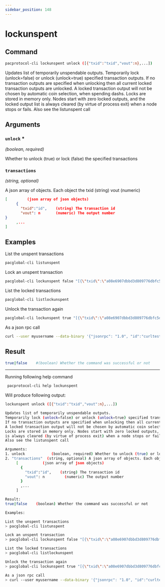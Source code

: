 ```yaml
---
sidebar_position: 148
---
```


# lockunspent
## Command

```bash
pacprotocol-cli lockunspent unlock ([{"txid":"txid","vout":n},...])
```

Updates list of temporarily unspendable outputs.
Temporarily lock (unlock=false) or unlock (unlock=true) specified transaction outputs.
If no transaction outputs are specified when unlocking then all current locked transaction outputs are unlocked.
A locked transaction output will not be chosen by automatic coin selection, when spending dashs.
Locks are stored in memory only. Nodes start with zero locked outputs, and the locked output list
is always cleared (by virtue of process exit) when a node stops or fails.
Also see the listunspent call



## Arguments

### `unlock` <span class='asterisk'>*</span>
*(boolean, required)*

Whether to unlock (true) or lock (false) the specified transactions


### `transactions` 
*(string, optional)*

A json array of objects. Each object the txid (string) vout (numeric)
     

```json
[         (json array of json objects)
     {
       "txid":"id",    (string) The transaction id
       "vout": n       (numeric) The output number
}
     ,...
]
```




## Examples


List the unspent transactions

```bash
pacglobal-cli listunspent 
```



Lock an unspent transaction

```bash
pacglobal-cli lockunspent false "[{\"txid\":\"a08e6907dbbd3d809776dbfc5d82e371b764ed838b5655e72f463568df1aadf0\",\"vout\":1}]"
```



List the locked transactions

```bash
pacglobal-cli listlockunspent 
```



Unlock the transaction again

```bash
pacglobal-cli lockunspent true "[{\"txid\":\"a08e6907dbbd3d809776dbfc5d82e371b764ed838b5655e72f463568df1aadf0\",\"vout\":1}]"
```



As a json rpc call

```bash
curl --user myusername --data-binary '{"jsonrpc": "1.0", "id":"curltest", "method": "lockunspent", "params": [false, "[{\"txid\":\"a08e6907dbbd3d809776dbfc5d82e371b764ed838b5655e72f463568df1aadf0\",\"vout\":1}]"] }' -H 'content-type: text/plain;' http://127.0.0.1:1111/
```
## Result
```bash
true|false    #(boolean) Whether the command was successful or not
```


___

Running following help command
```bash
 pacprotocol-cli help lockunspent
```
Will produce following output:


```bash
lockunspent unlock ([{"txid":"txid","vout":n},...])

Updates list of temporarily unspendable outputs.
Temporarily lock (unlock=false) or unlock (unlock=true) specified transaction outputs.
If no transaction outputs are specified when unlocking then all current locked transaction outputs are unlocked.
A locked transaction output will not be chosen by automatic coin selection, when spending dashs.
Locks are stored in memory only. Nodes start with zero locked outputs, and the locked output list
is always cleared (by virtue of process exit) when a node stops or fails.
Also see the listunspent call

Arguments:
1. unlock            (boolean, required) Whether to unlock (true) or lock (false) the specified transactions
2. "transactions"  (string, optional) A json array of objects. Each object the txid (string) vout (numeric)
     [           (json array of json objects)
       {
         "txid":"id",    (string) The transaction id
         "vout": n         (numeric) The output number
       }
       ,...
     ]

Result:
true|false    (boolean) Whether the command was successful or not

Examples:

List the unspent transactions
> pacglobal-cli listunspent 

Lock an unspent transaction
> pacglobal-cli lockunspent false "[{\"txid\":\"a08e6907dbbd3d809776dbfc5d82e371b764ed838b5655e72f463568df1aadf0\",\"vout\":1}]"

List the locked transactions
> pacglobal-cli listlockunspent 

Unlock the transaction again
> pacglobal-cli lockunspent true "[{\"txid\":\"a08e6907dbbd3d809776dbfc5d82e371b764ed838b5655e72f463568df1aadf0\",\"vout\":1}]"

As a json rpc call
> curl --user myusername --data-binary '{"jsonrpc": "1.0", "id":"curltest", "method": "lockunspent", "params": [false, "[{\"txid\":\"a08e6907dbbd3d809776dbfc5d82e371b764ed838b5655e72f463568df1aadf0\",\"vout\":1}]"] }' -H 'content-type: text/plain;' http://127.0.0.1:1111/

```

